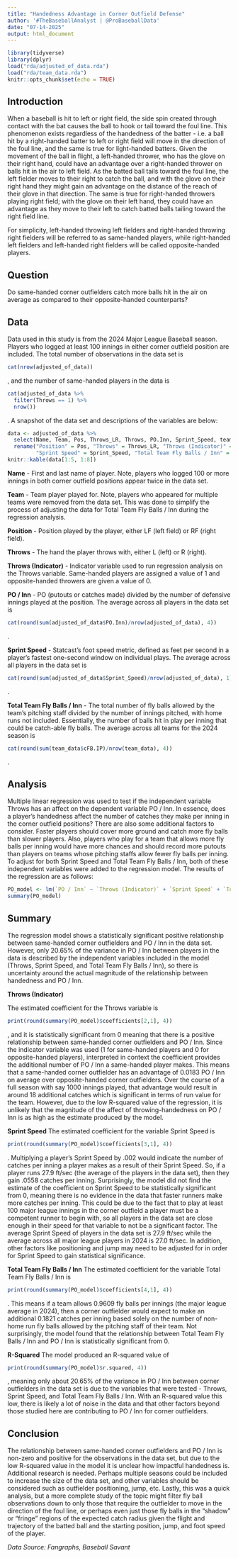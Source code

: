 ```yaml
---
title: "Handedness Advantage in Corner Outfield Defense"
author: '#TheBaseballAnalyst | @ProBaseballData'
date: "07-14-2025"
output: html_document
---
```


```r
library(tidyverse)
library(dplyr)
load("rda/adjusted_of_data.rda")
load("rda/team_data.rda")
knitr::opts_chunk$set(echo = TRUE)
```

## Introduction

When a baseball is hit to left or right field, the side spin created through contact with the bat causes the ball to hook or tail toward the foul line. This phenomenon exists regardless of the handedness of the batter - i.e. a ball hit by a right-handed batter to left or right field will move in the direction of the foul line, and the same is true for light-handed batters. Given the movement of the ball in flight, a left-handed thrower, who has the glove on their right hand, could have an advantage over a right-handed thrower on balls hit in the air to left field. As the batted ball tails toward the foul line, the left fielder moves to their right to catch the ball, and with the glove on their right hand they might gain an advantage on the distance of the reach of their glove in that direction. The same is true for right-handed throwers playing right field; with the glove on their left hand, they could have an advantage as they move to their left to catch batted balls tailing toward the right field line.

For simplicity, left-handed throwing left fielders and right-handed throwing right fielders will be referred to as same-handed players, while right-handed left fielders and left-handed right fielders will be called opposite-handed players.

## Question

Do same-handed corner outfielders catch more balls hit in the air on average as compared to their opposite-handed counterparts?

## Data

Data used in this study is from the 2024 Major League Baseball season. Players who logged at least 100 innings in either corner outfield position are included. The total number of observations in the data set is
```r
cat(nrow(adjusted_of_data))
```
, and the number of same-handed players in the data is
```r
cat(adjusted_of_data %>%
  filter(Throws == 1) %>%
  nrow())
```
. A snapshot of the data set and descriptions of the variables are below:
```r
data <- adjusted_of_data %>%
  select(Name, Team, Pos, Throws_LR, Throws, PO.Inn, Sprint_Speed, teamFB.Inn) %>%
  rename("Position" = Pos, "Throws" = Throws_LR, "Throws (Indicator)" = Throws, "PO / Inn" = PO.Inn,
         "Sprint Speed" = Sprint_Speed, "Total Team Fly Balls / Inn" = teamFB.Inn)
knitr::kable(data[1:5, 1:8])
```

**Name** - First and last name of player. Note, players who logged 100 or more innings in both corner outfield positions appear twice in the data set.

**Team** - Team player played for. Note, players who appeared for multiple teams were removed from the data set. This was done to simplify the process of adjusting the data for Total Team Fly Balls / Inn during the regression analysis. 
  
**Position** - Position played by the player, either LF (left field) or RF (right field).

**Throws** - The hand the player throws with, either L (left) or R (right).

**Throws (Indicator)** - Indicator variable used to run regression analysis on the Throws variable. Same-handed players are assigned a value of 1 and opposite-handed throwers are given a value of 0.
  
**PO / Inn** - PO (putouts or catches made) divided by the number of defensive innings played at the position. The average across all players in the data set is
```r
cat(round(sum(adjusted_of_data$PO.Inn)/nrow(adjusted_of_data), 4))
```
.

**Sprint Speed** - Statcast’s foot speed metric, defined as feet per second in a player’s fastest one-second window on individual plays. The average across all players in the data set is
```r
cat(round(sum(adjusted_of_data$Sprint_Speed)/nrow(adjusted_of_data), 1))
```
.

**Total Team Fly Balls / Inn** - The total number of fly balls allowed by the team's pitching staff divided by the number of innings pitched, with home runs not included. Essentially, the number of balls hit in play per inning that could be catch-able fly balls. The average across all teams for the 2024 season is
```r
cat(round(sum(team_data$cFB.IP)/nrow(team_data), 4))
```
.

## Analysis

Multiple linear regression was used to test if the independent variable Throws has an affect on the dependent variable PO / Inn. In essence, does a player's handedness affect the number of catches they make per inning in the corner outfield positions? There are also some additional factors to consider. Faster players should cover more ground and catch more fly balls than slower players. Also, players who play for a team that allows more fly balls per inning would have more chances and should record more putouts than players on teams whose pitching staffs allow fewer fly balls per inning. To adjust for both Sprint Speed and Total Team Fly Balls / Inn, both of these independent variables were added to the regression model. The results of the regression are as follows:

```r
PO_model <- lm(`PO / Inn` ~ `Throws (Indicator)` + `Sprint Speed` + `Total Team Fly Balls / Inn`, data = data)
summary(PO_model)
```

## Summary

The regression model shows a statistically significant positive relationship between same-handed corner outfielders and PO / Inn in the data set. However, only 20.65% of the variance in PO / Inn between players in the data is described by the independent variables included in the model (Throws, Sprint Speed, and Total Team Fly Balls / Inn), so there is uncertainty around the actual magnitude of the relationship between handedness and PO / Inn.

**Throws (Indicator)**

The estimated coefficient for the Throws variable is 
```r
print(round(summary(PO_model)$coefficients[2,1], 4))
```
, and it is statistically significant from 0 meaning that there is a positive relationship between same-handed corner outfielders and PO / Inn. Since the indicator variable was used (1 for same-handed players and 0 for opposite-handed players), interpreted in context the coefficient provides the additional number of PO / Inn a same-handed player makes. This means that a same-handed corner outfielder has an advantage of 0.0183 PO / Inn on average over opposite-handed corner outfielders. Over the course of a full season with say 1000 innings played, that advantage would result in around 18 additional catches which is significant in terms of run value for the team. However, due to the low R-squared value of the regression, it is unlikely that the magnitude of the affect of throwing-handedness on PO / Inn is as high as the estimate produced by the model.

**Sprint Speed**
The estimated coefficient for the variable Sprint Speed is 
```r
print(round(summary(PO_model)$coefficients[3,1], 4))
```
. Multiplying a player's Sprint Speed by .002 would indicate the number of catches per inning a player makes as a result of their Sprint Speed. So, if a player runs 27.9 ft/sec (the average of the players in the data set), then they gain .0558 catches per inning. Surprisingly, the model did not find the estimate of the coefficient on Sprint Speed to be statistically significant from 0, meaning there is no evidence in the data that faster runners make more catches per inning. This could be due to the fact that to play at least 100 major league innings in the corner outfield a player must be a competent runner to begin with, so all players in the data set are close enough in their speed for that variable to not be a significant factor. The average Sprint Speed of players in the data set is 27.9 ft/sec while the average across all major league players in 2024 is 27.0 ft/sec. In addition, other factors like positioning and jump may need to be adjusted for in order for Sprint Speed to gain statistical significance.

**Total Team Fly Balls / Inn**
The estimated coefficient for the variable Total Team Fly Balls / Inn is 
```r
print(round(summary(PO_model)$coefficients[4,1], 4))
```
. This means if a team allows 0.9609 fly balls per innings (the major league average in 2024), then a corner outfielder would expect to make an additional 0.1821 catches per inning based solely on the number of non-home run fly balls allowed by the pitching staff of their team. Not surprisingly, the model found that the relationship between Total Team Fly Balls / Inn and PO / Inn is statistically significant from 0.

**R-Squared**
The model produced an R-squared value of 
```r
print(round(summary(PO_model)$r.squared, 4))
```
, meaning only about 20.65% of the variance in PO / Inn between corner outfielders in the data set is due to the variables that were tested - Throws, Sprint Speed, and Total Team Fly Balls / Inn. With an R-squared value this low, there is likely a lot of noise in the data and that other factors beyond those studied here are contributing to PO / Inn for corner outfielders.

## Conclusion
The relationship between same-handed corner outfielders and PO / Inn is non-zero and positive for the observations in the data set, but due to the low R-squared value in the model it is unclear how impactful handedness is. Additional research is needed. Perhaps multiple seasons could be included to increase the size of the data set, and other variables should be considered such as outfielder positioning, jump, etc. Lastly, this was a quick analysis, but a more complete study of the topic might filter fly ball observations down to only those that require the outfielder to move in the direction of the foul line, or perhaps even just those fly balls in the "shadow" or "fringe" regions of the expected catch radius given the flight and trajectory of the batted ball and the starting position, jump, and foot speed of the player.

*Data Source: Fangraphs, Baseball Savant*